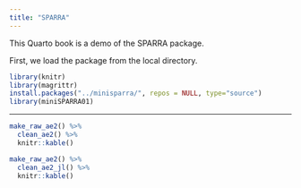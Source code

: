 ```yaml
---
title: "SPARRA"
---
```


This Quarto book is a demo of the SPARRA package.

First, we load the package from the local directory.

```r
library(knitr)
library(magrittr)
install.packages("../minisparra/", repos = NULL, type="source")
library(miniSPARRA01)
```

-----

```r
make_raw_ae2() %>%
  clean_ae2() %>%
  knitr::kable()
```

```r
make_raw_ae2() %>%
  clean_ae2_jl() %>%
  knitr::kable()
```

